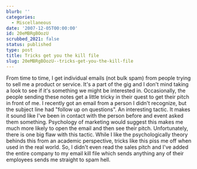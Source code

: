 ```yaml
---
blurb: ''
categories:
  - Miscellaneous
date: '2007-12-05T00:00:00'
id: 20eMBRgBOozU
scrubbed_2021: false
status: published
type: post
title: Tricks get you the kill file
slug: 20eMBRgBOozU--tricks-get-you-the-kill-file
---
```


From time to time, I get individual emails (not bulk spam) from
people trying to sell me a product or service. It's a part of the
gig and I don't mind taking a look to see if it's something we
might be interested in. Occasionally, the people sending these
notes get a little tricky in their quest to get their pitch in
front of me. I recently got an email from a person I didn't
recognize, but the subject line had "follow up on questions". An
interesting tactic. It makes it sound like I've been in contact
with the person before and event asked them something. Psychology
of marketing would suggest this makes me much more likely to open
the email and then see their pitch. Unfortunately, there is one big
flaw with this tactic. While I like the psychologically theory
behinds this from an academic perspective, tricks like this piss me
off when used in the real world. So, I didn't even read the sales
pitch and I've added the entire company to my email kill file which
sends anything any of their employees sends me straight to spam
hell.
